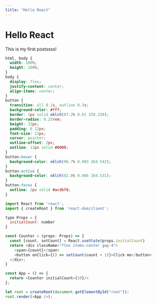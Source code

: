 ```yaml
---
title: "Hello React"
---
```

 
# Hello React
 
This is my first postssss!

<Playground preset="react">

```css styles.css
html, body {
  width: 100%;
  height: 100%;
}
body {
  display: flex;
  justify-content: center;
  align-items: center;
}
button {
  transition: all 0.1s, outline 0.3s;
  background-color: #fff;
  border: 1px solid oklch(87.2% 0.01 258.338);
  border-radius: 0.25rem;
  height: 32px;
  padding: 0 12px;
  font-size: 13px;
  cursor: pointer;
  outline-offset: 2px;
  outline: 12px solid #0000;
}
button:hover {
  background-color: oklch(96.7% 0.003 264.542);
}
button:active {
  background-color: oklch(92.8% 0.006 264.531);
}
button:focus {
  outline: 2px solid #acdbf8;
}
```
```js index.js active
import React from 'react';
import { createRoot } from 'react-dom/client';

type Props = {
  initialCount: number
}

const Counter = (props: Props) => {
  const [count, setCount] = React.useState(props.initialCount)
  return <div className="flex items-center gap-4">
    <span>{count}</span>
    <button onClick={() => setCount(count + 1)}>Click me</button>
  </div>;
}

const App = () => {
  return <Counter initialCount={10}/>
};

let root = createRoot(document.getElementById("root"));
root.render(<App />);
```
```html index.html

```

</Playground>
